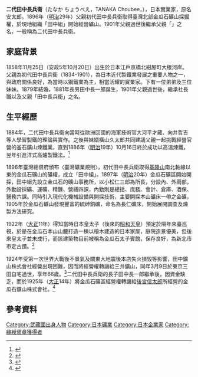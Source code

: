 {{Infobox person
| 前綴尊稱   = 
| 姓名       = 田中長兵衛(二代)
| 後綴尊稱   = 
| 圖像       = Tanaka Choubee 2.jpg
| 圖像大小   = 
| 圖像替代   = 
| 圖像說明   = 
| 原文名     = {{lang|ja|田中長兵衛}}
| 語系       = 
| 讀音       = 
| 羅馬拼音   = TANAKA Choubee
| 英文名     = 
| 字         = 
| 號         = 
| 本名       = 田中安太郎
| 性別       = 男
| 出生名     = 
| 出生日期   = {{birth date|1858|11|25}}
| 出生地點   = {{JAP}}[[江戶|江戶]][[京橋|京橋]][[北紺屋町|北紺屋町]][[大根河岸|大根河岸]]
| 受洗       = 
| 失蹤日期   = 
| 失蹤地點   = 
| 失蹤情況   = 
| 逝世日期   = {{death date and age|1924|3|9|1858|11|25|mf=y}} 
| 逝世地點   = {{JAP}}[[東京|東京]][[三田|三田]]
| 死因       = 
| 遺體發現地 = 
| 墓地       = 
| 墓地坐標   = 
| 紀念建築   = 
| 居住地     = 
| 國籍       = {{JAP}}
| 永久居留權 = 
| 別名       = 
| 籍貫       = 
| 民族       = 
| 語言       = 日文
| 公民權     = 
| 教育程度   = 
| 母校       = 
| 職業       = 實業家 
| 活躍時期   = 
| 年代       = 
| 僱主       = 
| 組織       = 
| 機構       = 
| 知名原因   = 
| 研究領域   = 
| 知名作品   = 
| 風格       = 
| 家鄉       = 
| 薪金       = 
| 淨資產     = 
| 身高       = 
| 體重       = 
| 髮色       = 
| 瞳色       = 
| 三圍       = 
| 電視節目   = 
| 頭銜       = 
| 頭銜時期   = 
| 前任       = 
| 繼任       = 
| 政黨       = 
| 政治運動   = 
| 競爭者     = 
| 董事會     = 
| 宗教信仰   = 
| 宗派       = 
| 刑事起訴   = 
| 刑事處罰   = 
| 刑事狀況   = 
| 配偶       = 未知
| 伴侶       = 
| 兒女       = 長子：[[田中長一郎|田中長一郎]]
| 父母       = 父：[[田中長兵衛(初代)|田中長兵衛(初代)]]<br>母：みな
| 親屬       = 
| 家族成員   = 
| 呼號       = 
| 獲獎       = 
| 網站       = 
| 經歷       = 
| module     = 
| module2    = 
| module3    = 
| module4    = 
| module5    = 
| module6    = 
| 受影響於   = 
| 影響於     = 
| 簽名       = 
| 簽名大小   = 
| 簽名替代   = 
| 腳註       = 
}}

'''二代田中長兵衛'''（たなか ちょうべえ，TANAKA Choubee，{{bd|1858年|11月25日|1924年|3月9日|Tanaka Choubee II}}），日本實業家，原名安太郎。1896年（[[明治|明治]]29年）父親初代田中長兵衛取得臺灣北部金瓜石礦山採掘權，於現地組織「田中組」開始經營礦山。1901年父親過世後繼承父親「{{link-ja|田中長兵衛|田中長兵衛}}」之名，一般稱為二代田中長兵衛。

== 家庭背景 ==
1858年11月25日（安政5年10月20日）出生於日本江戶京橋北紺屋町大根河岸。父親為初代田中長兵衛（1834-1901），為日本近代製鐵業發展之重要人物之一，與政府關係良好，為當時以鋼鐵業為主，相當活耀的實業家。下有一位弟弟及三位妹妹。1879年結婚，1881年長男田中長一郎誕生，1901年父親過世後，繼承社長職以及父親「田中長兵衛」之名。

== 生平經歷 ==
1884年，二代田中長兵衛向當時從歐洲回國的海軍技術官大河平才藏、向井哲吉等人學習製鐵的理論與實作。之後與妹婿橫山久太郎共同建議父親一起挑戰經營官營的釜石鑛山煉鐵業，直到1886年（[[明治|明治]]19年）10月16日終於成功以高溫煉鐵，翌年引進洋式高爐製鐵法。<ref>{{Cite book|title=釜石製鉄所七十年史|last=富士製鉄株式会社|first=釜石製鉄所|publisher=富士製鉄釜石製鉄所|year=1955|isbn=|location=釜石|pages=|url=https://iss.ndl.go.jp/books/R100000002-I000000942886-00}}</ref>

1896年臺灣總督府頒布〈臺灣礦業規則〉，初代田中長兵衛取得[[基隆山|基隆山]]南北軸線以東的金瓜石礦山的礦權，成立「田中組」。1897年（[[明治|明治]]20年）金瓜石礦區開始開採，田中組先設立金瓜石的礦山事務所，以小松仁三郎為所長，分設內、外兩部，外勤設採礦、運礦、精鍊、營繕四課，內勤則是總括、庶務、會計、倉庫、酒保、醫務六課。同時引入現代化機械設備與開採技術，主要開採本山礦床一帶之金礦，1905年於金瓜石礦山發現豐富的硫砷銅礦，命名為長仁礦床，開始展開調查及煉製方法研究。

1922年（[[大正|大正]]11年）得知當時日本皇太子（後來的[[昭和天皇|昭和天皇]]）預定於隔年來臺巡視，於是在金瓜石本山山腰打造一棟以檜木建造的日本家屋，庭院造景優美，但後來皇太子並未成行，而該建築物目前被稱為金瓜石太子賓館，保存良好，為新北市市定古蹟。<ref>{{Cite web|title=文化部文化資產局--國家文化資產網|url=https://nchdb.boch.gov.tw/assets/overview/monument/20070314000001|accessdate=2021-01-18|work=nchdb.boch.gov.tw|archive-date=2018-01-04|archive-url=https://web.archive.org/web/20180104025159/https://nchdb.boch.gov.tw/assets/overview/monument/20070314000001|dead-url=no}}</ref>

1924年受第一次世界大戰後不景氣及關東大地震後本店失火損毀等影響，田中鑛山株式會社經營出現困難，因而將經營權轉讓給三井鑛山，同年3月9日於東京三田自宅過世，享年66歲。<ref>{{Cite web|title=田中 長兵衛(2代目)とは|url=https://kotobank.jp/word/%E7%94%B0%E4%B8%AD%20%E9%95%B7%E5%85%B5%E8%A1%9B%282%E4%BB%A3%E7%9B%AE%29-1649134|accessdate=2021-01-18|last=20世紀日本人名事典,367日誕生日大事典|work=コトバンク|language=ja}}</ref>二代田中長兵衛的長子田中長一郎繼承後，因資金缺乏，而於1925年（[[大正|大正]]14年）將金瓜石礦區經營權轉讓給[[後宮信太郎|後宮信太郎]]所經營的金瓜石鑛山株式會社。<ref>{{Cite journal|title=基隆山黃金三國志|author=陳逸偵|url=https://www.archives.gov.tw/Book/MPBook.aspx?cnid=1680&c=1067|journal=檔案半年刊|issue=14卷3期|doi=|others=|year=2015|volume=|page=頁4-34|pmid=}}</ref>

== 參考資料 ==

{{DEFAULTSORT:Tanaka Choubee II}}
[[Category:武藏國出身人物|Category:武藏國出身人物]]
[[Category:日本礦業|Category:日本礦業]]
[[Category:日本企業家|Category:日本企業家]]
[[Category:綠綬褒章獲得者|Category:綠綬褒章獲得者]]